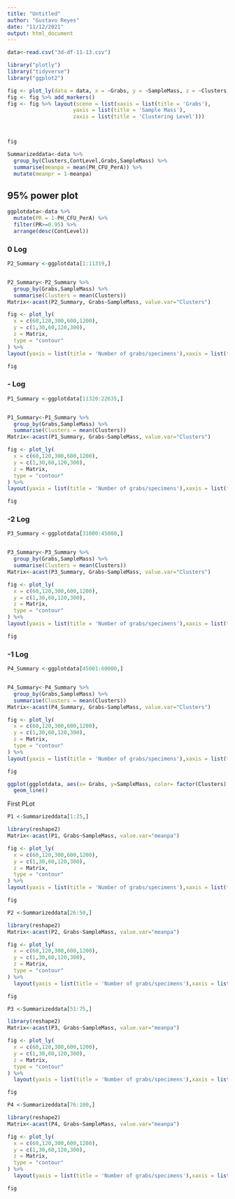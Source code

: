 ```yaml
---
title: "Untitled"
author: "Gustavo Reyes"
date: "11/12/2021"
output: html_document
---
```



```r
data<-read.csv("3d-df-11-13.csv")
```

```r
library("plotly")
library("tidyverse")
library("ggplot2")
```

```r

fig <- plot_ly(data = data, x = ~Grabs, y = ~SampleMass, z = ~Clusters, color = ~PH_CFU_PerA)
fig <- fig %>% add_markers()
fig <- fig %>% layout(scene = list(xaxis = list(title = 'Grabs'),
                     yaxis = list(title = 'Sample Mass'),
                     zaxis = list(title = 'Clustering Level')))



fig
```


```r
Summarizeddata<-data %>% 
  group_by(Clusters,ContLevel,Grabs,SampleMass) %>% 
  summarise(meanpa = mean(PH_CFU_PerA)) %>% 
  mutate(meanpr = 1-meanpa)


```


## 95% power plot
```r
ggplotdata<-data %>% 
  mutate(PR = 1-PH_CFU_PerA) %>% 
  filter(PR>=0.95) %>% 
  arrange(desc(ContLevel))
```
### 0 Log
```r

P2_Summary <-ggplotdata[1:11319,]


P2_Summary<-P2_Summary %>% 
  group_by(Grabs,SampleMass) %>% 
  summarise(Clusters = mean(Clusters))
Matrix<-acast(P2_Summary, Grabs~SampleMass, value.var="Clusters")

fig <- plot_ly(
  x = c(60,120,300,600,1200), 
  y = c(1,30,60,120,300), 
  z = Matrix,
  type = "contour" 
) %>% 
layout(yaxis = list(title = 'Number of grabs/specimens'),xaxis = list(title = 'Composite Sample Mass (g)'), title = "Cont Level: 0 log CFU/g" ,legend = list(title=list(text='Cluster Size')))

fig


```

### - Log
```r

P1_Summary <-ggplotdata[11320:22635,]


P1_Summary<-P1_Summary %>% 
  group_by(Grabs,SampleMass) %>% 
  summarise(Clusters = mean(Clusters))
Matrix<-acast(P1_Summary, Grabs~SampleMass, value.var="Clusters")

fig <- plot_ly(
  x = c(60,120,300,600,1200), 
  y = c(1,30,60,120,300), 
  z = Matrix,
  type = "contour" 
) %>% 
layout(yaxis = list(title = 'Number of grabs/specimens'),xaxis = list(title = 'Composite Sample Mass (g)'), title = "Cont Level: -3 log CFU/g" ,legend = list(title=list(text='Cluster Size')))

fig


```

### -2 Log
```r

P3_Summary <-ggplotdata[31000:45000,]


P3_Summary<-P3_Summary %>% 
  group_by(Grabs,SampleMass) %>% 
  summarise(Clusters = mean(Clusters))
Matrix<-acast(P3_Summary, Grabs~SampleMass, value.var="Clusters")

fig <- plot_ly(
  x = c(60,120,300,600,1200), 
  y = c(1,30,60,120,300), 
  z = Matrix,
  type = "contour" 
) %>% 
layout(yaxis = list(title = 'Number of grabs/specimens'),xaxis = list(title = 'Composite Sample Mass (g)'), title = "Cont Level: -2 log CFU/g" ,legend = list(title=list(text='Cluster Size')))

fig


```

### -1 Log
```r

P4_Summary <-ggplotdata[45001:60000,]


P4_Summary<-P4_Summary %>% 
  group_by(Grabs,SampleMass) %>% 
  summarise(Clusters = mean(Clusters))
Matrix<-acast(P4_Summary, Grabs~SampleMass, value.var="Clusters")

fig <- plot_ly(
  x = c(60,120,300,600,1200), 
  y = c(1,30,60,120,300), 
  z = Matrix,
  type = "contour" 
) %>% 
layout(yaxis = list(title = 'Number of grabs/specimens'),xaxis = list(title = 'Composite Sample Mass (g)'), title = "Cont Level: -1 log CFU/g" ,legend = list(title=list(text='Cluster Size')))

fig


```


```r
ggplot(ggplotdata, aes(x= Grabs, y=SampleMass, color= factor(Clusters) ))+
  geom_line()
```




First PLot
```r
P1 <-Summarizeddata[1:25,]

library(reshape2)
Matrix<-acast(P1, Grabs~SampleMass, value.var="meanpa")

fig <- plot_ly(
  x = c(60,120,300,600,1200), 
  y = c(1,30,60,120,300), 
  z = Matrix,
  type = "contour" 
) %>% 
layout(yaxis = list(title = 'Number of grabs/specimens'),xaxis = list(title = 'Composite Sample Mass (g)'), title = "Cluster: 1% , Cont Level: -3 log CFU/g" ,legend = list(title=list(text='<b> Power, P of Rejection</b>')))

fig

```

```r
P2 <-Summarizeddata[26:50,]

library(reshape2)
Matrix<-acast(P2, Grabs~SampleMass, value.var="meanpa")

fig <- plot_ly(
  x = c(60,120,300,600,1200), 
  y = c(1,30,60,120,300), 
  z = Matrix,
  type = "contour" 
) %>% 
  layout(yaxis = list(title = 'Number of grabs/specimens'),xaxis = list(title = 'Composite Sample Mass (g)'), title = "Cluster: 1% , Cont Level: -3 log CFU/g" ,legend = list(title=list(text='<b> Power, P of Rejection</b>')))

fig
```

```r
P3 <-Summarizeddata[51:75,]

library(reshape2)
Matrix<-acast(P3, Grabs~SampleMass, value.var="meanpa")

fig <- plot_ly(
  x = c(60,120,300,600,1200), 
  y = c(1,30,60,120,300), 
  z = Matrix,
  type = "contour" 
) %>% 
  layout(yaxis = list(title = 'Number of grabs/specimens'),xaxis = list(title = 'Composite Sample Mass (g)'), title = "Cluster: 1% , Cont Level: -2 log CFU/g" ,legend = list(title=list(text='<b> Power, P of Rejection</b>')))

fig
```


```r
P4 <-Summarizeddata[76:100,]

library(reshape2)
Matrix<-acast(P4, Grabs~SampleMass, value.var="meanpa")

fig <- plot_ly(
  x = c(60,120,300,600,1200), 
  y = c(1,30,60,120,300), 
  z = Matrix,
  type = "contour" 
) %>% 
  layout(yaxis = list(title = 'Number of grabs/specimens'),xaxis = list(title = 'Composite Sample Mass (g)'), title = "Cluster: 1% , Cont Level: -1 log CFU/g" ,legend = list(title=list(text='<b> Power, P of Rejection</b>')))

fig
```

